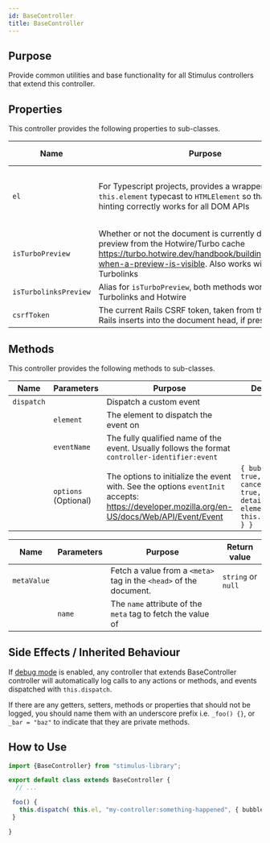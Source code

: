 ```yaml
---
id: BaseController
title: BaseController
---
```



## Purpose

Provide common utilities and base functionality for all Stimulus controllers that extend this controller.


## Properties

This controller provides the following properties to sub-classes.

| Name | Purpose | Return Value |
| --- | --- | --- |
| `el` | For Typescript projects, provides a wrapper around `this.element` typecast to `HTMLElement` so that type-hinting correctly works for all DOM APIs | The controller root element, as an `HTMLElement` |
| `isTurboPreview` | Whether or not the document is currently displaying a preview from the Hotwire/Turbo cache https://turbo.hotwire.dev/handbook/building#detecting-when-a-preview-is-visible. Also works with legacy Turbolinks | `boolean` |
| `isTurbolinksPreview` | Alias for `isTurboPreview`, both methods work for both Turbolinks and Hotwire | `boolean` |
| `csrfToken` | The current Rails CSRF token, taken from the `<meta>` tag Rails inserts into the document head, if present. | `string` or `null` |

## Methods

This controller provides the following methods to sub-classes.

| Name | Parameters | Purpose | Default |
| --- | --- | --- | --- |
| `dispatch` |  | Dispatch a custom event | |
|  | `element` | The element to dispatch the event on | |
|  | `eventName` | The fully qualified name of the event. Usually follows the format `controller-identifier:event` | |
|  | `options` (Optional) | The options to initialize the event with. See the options `eventInit` accepts: https://developer.mozilla.org/en-US/docs/Web/API/Event/Event  | `{ bubbles: true, cancellable: true, details: { element: this.element } }` |

| Name | Parameters | Purpose | Return value |
| --- | --- | --- | --- |
| `metaValue` |  | Fetch a value from a `<meta>` tag in the `<head>` of the document. | `string` or `null` |
|  | `name` | The `name` attribute of the `meta` tag to fetch the value of | |


## Side Effects / Inherited Behaviour

If [debug mode](/docs/debugging) is enabled, any controller that extends BaseController controller will automatically log calls to any actions or methods, and events dispatched with `this.dispatch`.

If there are any getters, setters, methods or properties that should not be logged, you should name them with an underscore prefix i.e. `_foo() {}`, or `_bar = "baz"` to indicate that they are private methods.


## How to Use

```typescript
import {BaseController} from "stimulus-library";

export default class extends BaseController {
  // ...

 foo() {
   this.dispatch( this.el, "my-controller:something-happened", { bubbles: true, cancellable: true, detail: { element: this.el, data: 'thing' } } )
 }

}
```